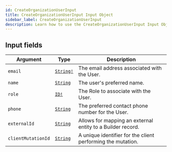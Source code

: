 ```yaml
---
id: CreateOrganizationUserInput
title: CreateOrganizationUserInput Input Object
sidebar_label: CreateOrganizationUserInput
description: Learn how to use the CreateOrganizationUserInput Input Object for Builder's API.
---
```


## Input fields

| Argument           | Type                                      | Description                                                  |
| ------------------ | ----------------------------------------- | ------------------------------------------------------------ |
| `email`            | [`String!`](/self-managed/composer/builder/api/schema/scalar/String.mdx) | The email address associated with the User.                  |
| `name`             | [`String`](/self-managed/composer/builder/api/schema/scalar/String.mdx)  | The user's preferred name.                                   |
| `role`             | [`ID!`](/self-managed/composer/builder/api/schema/scalar/ID.mdx)         | The Role to associate with the User.                         |
| `phone`            | [`String`](/self-managed/composer/builder/api/schema/scalar/String.mdx)  | The preferred contact phone number for the User.             |
| `externalId`       | [`String`](/self-managed/composer/builder/api/schema/scalar/String.mdx)  | Allows for mapping an external entity to a Builder record. |
| `clientMutationId` | [`String`](/self-managed/composer/builder/api/schema/scalar/String.mdx)  | A unique identifier for the client performing the mutation.  |
